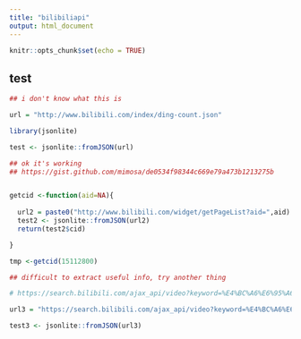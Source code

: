 ```yaml
---
title: "bilibiliapi"
output: html_document
---
```


```r
knitr::opts_chunk$set(echo = TRUE)
```

## test


```r
## i don't know what this is

url = "http://www.bilibili.com/index/ding-count.json"

library(jsonlite)

test <- jsonlite::fromJSON(url)
```

```r
## ok it's working
## https://gist.github.com/mimosa/de0534f98344c669e79a473b1213275b


getcid <-function(aid=NA){
 
  url2 = paste0("http://www.bilibili.com/widget/getPageList?aid=",aid)
  test2 <- jsonlite::fromJSON(url2)
  return(test2$cid)

}

```

```r
tmp <-getcid(15112800)
```


```r
## difficult to extract useful info, try another thing

# https://search.bilibili.com/ajax_api/video?keyword=%E4%BC%A6%E6%95%A6%E4%B9%8B%E5%BF%83%E5%AD%97%E5%B9%95%E7%BB%84&page=20&order=totalrank&_=1507977440706

url3 = "https://search.bilibili.com/ajax_api/video?keyword=%E4%BC%A6%E6%95%A6%E4%B9%8B%E5%BF%83%E5%AD%97%E5%B9%95%E7%BB%84&page=20&order=totalrank&_=1507977440706"

test3 <- jsonlite::fromJSON(url3)

```




